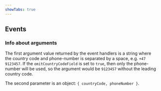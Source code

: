 ```yaml
---
showTabs: true
---
```



## Events

<PropertiesTable props={fieldEvents} />

### Info about arguments

The first argument value returned by the event handlers is a string where the country code and phone-number is separated by a space, e.g. `+47 9123457`. If the `omitCountryCodeField` is set to `true`, then only the phone-number will be used, so the argument would be `9123457` without the leading country code.

The second parameter is an object: `{ countryCode, phoneNumber }`.
